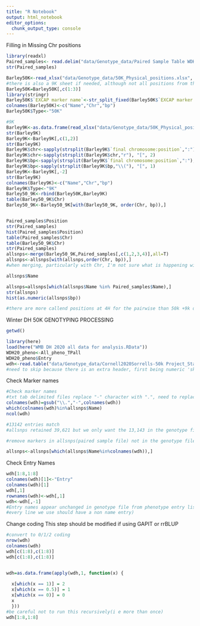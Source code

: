 ```yaml
---
title: "R Notebook"
output: html_notebook
editor_options: 
  chunk_output_type: console
---
```

Filling in Missing Chr positions
```r
library(readxl)
Paired_samples<- read.delim("data/Genotype_data/Paired Sample Table WDH 50K.txt",stringsAsFactors = FALSE)
str(Paired_samples)

Barley50K<-read_xlsx("data/Genotype_data/50K_Physical_positions.xlsx", sheet = 'EXCAP markers')
#there is also a 9K sheet if needed, although not all positions from the 9K are validated
Barley50K=Barley50K[,c(1:3)]
library(stringr)
Barley50K$`EXCAP marker name`<-str_split_fixed(Barley50K$`EXCAP marker name`,"-0_" , 2)[,1]
colnames(Barley50K)<-c("Name","Chr","bp")
Barley50K$Type<-"50K"

#9K
Barley9K<-as.data.frame(read_xlsx("data/Genotype_data/50K_Physical_positions.xlsx", sheet = '9k markers'))
str(Barley9K)
Barley9K<-Barley9K[,c(1,2)]
str(Barley9K)
Barley9K$chr<-sapply(strsplit(Barley9K$`final chromosome:position`,":"), "[", 1)
Barley9K$chr<-sapply(strsplit(Barley9K$chr,"r"), "[", 2)
Barley9K$bp<-sapply(strsplit(Barley9K$`final chromosome:position`,":"), "[", 2)
Barley9K$bp<-sapply(strsplit(Barley9K$bp,"\\("), "[", 1)
Barley9K<-Barley9K[,-2]
str(Barley9K)
colnames(Barley9K)<-c("Name","Chr","bp")
Barley9K$Type<-"9K"
Barley50_9K<-rbind(Barley50K,Barley9K)
table(Barley50_9K$Chr)
Barley50_9K<-Barley50_9K[with(Barley50_9K, order(Chr, bp)),]


Paired_samples$Position
str(Paired_samples)
hist(Paired_samples$Position)
table(Paired_samples$Chr)
table(Barley50_9K$Chr)
str(Paired_samples)
allsnps<-merge(Barley50_9K,Paired_samples[,c(1,2,3,4)],all=T)
allsnps<-allsnps[with(allsnps,order(Chr, bp)),]
#when merging, particularly with Chr, I'm not sure what is happening with Chr and Positions, but I would want to retain the positions from the downloaded 50k and 9k data

allsnps$Name

allsnps=allsnps[which(allsnps$Name %in% Paired_samples$Name),]
str(allsnps)
hist(as.numeric(allsnps$bp))

#there are more callend positions at 4H for the pairwise than 50k +9k data

```

Winter DH 50K GENOTYPING PROCESSING

```r

getwd()

library(here)
load(here("WMB DH 2020 all data for analysis.RData"))
WDH20_pheno<-All_pheno_TPall
WDH20_pheno$Entry
wdh<-read.table("data/Genotype_data/Cornell2020Sorrells-50k Project_Standard1Filte-numeric.hmp.txt",skip=1, header=T,sep ='\t')
#need to skip because there is an extra header, first being numeric 'skip=1' skips the <numeric> 
```
Check Marker names
```r
#Check marker names
#txt tab delimited files replace "-" character with ".", need to replace "." with "-"
colnames(wdh)=gsub("\\.","-",colnames(wdh))
which(colnames(wdh)%in%allsnps$Name)
ncol(wdh)

#13142 entries match
#allsnps retained 39,621 but we only want the 13,143 in the genotype file beacause those are the filtered ones

#remove markers in allsnps(paired sample file) not in the genotype file

allsnps<-allsnps[which(allsnps$Name%in%colnames(wdh)),]

```
Check Entry Names
```r
wdh[1:8,1:8]
colnames(wdh)[1]<-"Entry"
colnames(wdh)[1]
wdh[,1]
rownames(wdh)<-wdh[,1]
wdh<-wdh[,-1]
#Entry names appear unchanged in genotype file from phenotype entry list(maybe
#every line we use should have a non name entry)

```
Change coding
This step should be modified if using GAPIT or rrBLUP
```r
#convert to 0/1/2 coding
nrow(wdh)
colnames(wdh)
wdh[c(1:8),c(1:8)]
wdh[c(1:8),c(1:8)]


wdh=as.data.frame(apply(wdh,1, function(x) { 
  
  x[which(x == 1)] = 2
  x[which(x == 0.5)] = 1
  x[which(x == 0)] = 0
  x
  }))
#be careful not to run this recursively(i e more than once)
wdh[1:8,1:8]




```
